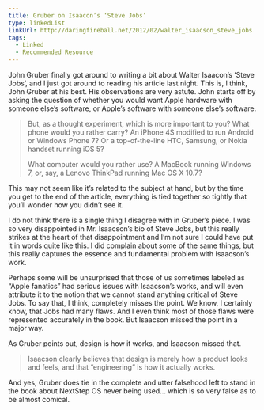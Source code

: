 ```yaml
---
title: Gruber on Isaacon’s ‘Steve Jobs’
type: linkedList
linkUrl: http://daringfireball.net/2012/02/walter_isaacson_steve_jobs
tags:
  - Linked
  - Recommended Resource
---
```


John Gruber finally got around to writing a bit about Walter Isaacon’s ‘Steve Jobs’, and I just got around to reading his article last night. This is, I think, John Gruber at his best. His observations are very astute. John starts off by asking the question of whether you would want Apple hardware with someone else’s software, or Apple’s software with someone else’s software.

> But, as a thought experiment, which is more important to you? What phone would you rather carry? An iPhone 4S modified to run Android or Windows Phone 7? Or a top-of-the-line HTC, Samsung, or Nokia handset running iOS 5?
> 
> What computer would you rather use? A MacBook running Windows 7, or, say, a Lenovo ThinkPad running Mac OS X 10.7?

This may not seem like it’s related to the subject at hand, but by the time you get to the end of the article, everything is tied together so tightly that you’ll wonder how you didn’t see it.

I do not think there is a single thing I disagree with in Gruber’s piece. I was so very disappointed in Mr. Isaacson’s bio of Steve Jobs, but this really strikes at the heart of that disappointment and I’m not sure I could have put it in words quite like this. I did complain about some of the same things, but this really captures the essence and fundamental problem with Isaacson’s work.

Perhaps some will be unsurprised that those of us sometimes labeled as “Apple fanatics” had serious issues with Isaacson’s works, and will even attribute it to the notion that we cannot stand anything critical of Steve Jobs. To say that, I think, completely misses the point. We know, I certainly know, that Jobs had many flaws. And I even think most of those flaws were represented accurately in the book. But Isaacson missed the point in a major way.

As Gruber points out, design is how it works, and Isaacson missed that.

> Isaacson clearly believes that design is merely how a product looks and feels, and that “engineering” is how it actually works.

And yes, Gruber does tie in the complete and utter falsehood left to stand in the book about NextStep OS never being used… which is so very false as to be almost comical.
